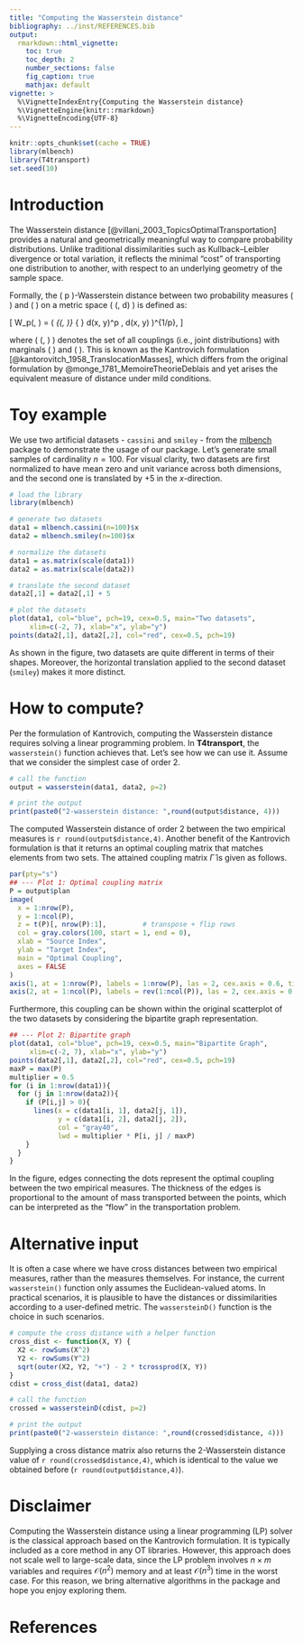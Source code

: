 ```yaml
---
title: "Computing the Wasserstein distance"
bibliography: ../inst/REFERENCES.bib
output: 
  rmarkdown::html_vignette:
    toc: true
    toc_depth: 2
    number_sections: false
    fig_caption: true
    mathjax: default
vignette: >
  %\VignetteIndexEntry{Computing the Wasserstein distance}
  %\VignetteEngine{knitr::rmarkdown}
  %\VignetteEncoding{UTF-8}
---
```

```r
knitr::opts_chunk$set(cache = TRUE)
library(mlbench)
library(T4transport)
set.seed(10)
```

# Introduction


The Wasserstein distance [@villani_2003_TopicsOptimalTransportation] provides a natural and geometrically meaningful way to compare probability distributions. Unlike traditional dissimilarities such as Kullback–Leibler divergence or total variation, it reflects the minimal "cost" of transporting one distribution to another, with respect to an underlying geometry of the sample space.

Formally, the \( p \)-Wasserstein distance between two probability measures \( \mu \) and \( \nu \) on a metric space \( (\mathcal{X}, d) \) is defined as:

\[
W_p(\mu, \nu) = \left( \inf_{\gamma \in \Gamma(\mu, \nu)} \int_{\mathcal{X} \times \mathcal{X}} d(x, y)^p \, d\gamma(x, y) \right)^{1/p},
\]

where \( \Gamma(\mu, \nu) \) denotes the set of all couplings (i.e., joint distributions) with marginals \( \mu \) and \( \nu \). This is known as the Kantrovich formulation [@kantorovitch_1958_TranslocationMasses], which differs from the original formulation by @monge_1781_MemoireTheorieDeblais and yet arises the equivalent measure of distance under mild conditions.


# Toy example

We use two artificial datasets - `cassini` and `smiley` - from the [mlbench](https://CRAN.R-project.org/package=mlbench) package to demonstrate 
the usage of our package. Let's generate small samples of 
cardinality $n=100$. For visual clarity, two datasets are first normalized to have 
mean zero and unit variance across both dimensions, and the second one is 
translated by +5 in the $x$-direction.

```r
# load the library
library(mlbench)

# generate two datasets
data1 = mlbench.cassini(n=100)$x
data2 = mlbench.smiley(n=100)$x

# normalize the datasets
data1 = as.matrix(scale(data1))
data2 = as.matrix(scale(data2))

# translate the second dataset
data2[,1] = data2[,1] + 5

# plot the datasets
plot(data1, col="blue", pch=19, cex=0.5, main="Two datasets", 
     xlim=c(-2, 7), xlab="x", ylab="y")
points(data2[,1], data2[,2], col="red", cex=0.5, pch=19)
```

As shown in the figure, two datasets are quite different in terms of their shapes. Moreover, 
the horizontal translation applied to the second dataset (`smiley`) makes it more distinct.

# How to compute?

Per the formulation of Kantrovich, computing the Wasserstein distance requires solving a linear programming problem. In **T4transport**, the `wasserstein()` function achieves that. Let's see how 
we can use it. Assume that we consider the simplest case of order 2.

```r
# call the function
output = wasserstein(data1, data2, p=2)

# print the output
print(paste0("2-wasserstein distance: ",round(output$distance, 4)))
```

The computed Wasserstein distance of order 2 between the two empirical measures is `r round(output$distance,4)`. Another benefit of the Kantrovich formulation is that it returns 
an optimal coupling matrix that matches elements from two sets. The attained coupling matrix $\hat{\Gamma}$ is given as follows.

```r
par(pty="s")
## --- Plot 1: Optimal coupling matrix
P = output$plan
image(
  x = 1:nrow(P), 
  y = 1:ncol(P), 
  z = t(P)[, nrow(P):1],         # transpose + flip rows
  col = gray.colors(100, start = 1, end = 0), 
  xlab = "Source Index", 
  ylab = "Target Index",
  main = "Optimal Coupling",
  axes = FALSE
)
axis(1, at = 1:nrow(P), labels = 1:nrow(P), las = 2, cex.axis = 0.6, tick=FALSE)
axis(2, at = 1:ncol(P), labels = rev(1:ncol(P)), las = 2, cex.axis = 0.6, tick=FALSE)
```

Furthermore, this coupling can be shown within the original scatterplot of the two datasets 
by considering the bipartite graph representation. 

```r
## --- Plot 2: Bipartite graph
plot(data1, col="blue", pch=19, cex=0.5, main="Bipartite Graph", 
     xlim=c(-2, 7), xlab="x", ylab="y")
points(data2[,1], data2[,2], col="red", cex=0.5, pch=19)
maxP = max(P)
multiplier = 0.5
for (i in 1:nrow(data1)){
  for (j in 1:nrow(data2)){
    if (P[i,j] > 0){
      lines(x = c(data1[i, 1], data2[j, 1]),
            y = c(data1[i, 2], data2[j, 2]),
            col = "gray40",
            lwd = multiplier * P[i, j] / maxP)
    }
  }
}
```

In the figure, edges connecting the dots represent the optimal coupling between the two empirical measures. The thickness of the edges is proportional to the amount of mass transported between the points, which can be interpreted as the "flow" in the transportation problem.

# Alternative input

It is often a case where we have cross distances between two empirical measures, rather than 
the measures themselves. For instance, the current `wasserstein()` function only assumes the 
Euclidean-valued atoms. In practical scenarios, it is plausible to have the distances or 
dissimilarities according to a user-defined metric. The `wassersteinD()` function is the choice in 
such scenarios.

```r
# compute the cross distance with a helper function
cross_dist <- function(X, Y) {
  X2 <- rowSums(X^2)
  Y2 <- rowSums(Y^2)
  sqrt(outer(X2, Y2, "+") - 2 * tcrossprod(X, Y))
}
cdist = cross_dist(data1, data2)

# call the function
crossed = wassersteinD(cdist, p=2)

# print the output
print(paste0("2-wasserstein distance: ",round(crossed$distance, 4)))
```

Supplying a cross distance matrix also returns the 2-Wasserstein distance value of 
`r round(crossed$distance,4)`, which is identical to the value we obtained before 
(`r round(output$distance,4)`). 

# Disclaimer

Computing the Wasserstein distance using a linear programming (LP) solver is the classical approach 
based on the Kantrovich formulation. It is typically included as a core method in any OT libraries. 
However, this approach does not scale well to large-scale data, since the LP problem involves $n\times m$ variables and requires $\mathcal{O}(n^2)$ memory and at least $\mathcal{O}(n^3)$ time in the worst case. 
For this reason, we bring alternative algorithms in the package and hope you enjoy exploring them.


# References

<div id="refs"></div>

<!-- pkgdown::build_articles(); pkgdown::preview_site() -->